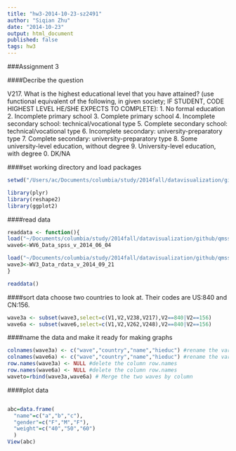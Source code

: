 ```yaml
---
title: "hw3-2014-10-23-sz2491"
author: "Siqian Zhu"
date: "2014-10-23"
output: html_document
published: false
tags: hw3
---
```


###Assignment 3

####Decribe the question

V217. What is the highest educational level that you have attained? 
(use functional equivalent of the following, in given society; 
IF STUDENT, CODE HIGHEST LEVEL HE/SHE EXPECTS TO COMPLETE):
 1. No formal education 
 2. Incomplete primary school 
 3. Complete primary school 
 4. Incomplete secondary school: technical/vocational type 
 5. Complete secondary school: technical/vocational type 
 6. Incomplete secondary: university-preparatory type 
 7. Complete secondary: university-preparatory type 
 8. Some university-level education, without degree 
 9. University-level education, with degree 
 0. DK/NA 
 
####set working directory and load packages

```r

setwd("/Users/ac/Documents/columbia/study/2014fall/datavisualization/github/qmssviz/hw3")

library(plyr)
library(reshape2)
library(ggplot2)
```

####read data

```r
readdata <- function(){
load("~/Documents/columbia/study/2014fall/datavisualization/github/qmssviz/hw3/WV6_Data_rdata_v_2014_06_04.rdata")
wave6<-WV6_Data_spss_v_2014_06_04

load("~/Documents/columbia/study/2014fall/datavisualization/github/qmssviz/hw3/WV3_Data_rdata_v_2014_09_21.rdata")
wave3<-WV3_Data_rdata_v_2014_09_21
}

readdata()

```


####sort data
choose two countries to look at. Their codes are US:840 and CN:156.
```r
wave3a <- subset(wave3,select=c(V1,V2,V238,V217),V2==840|V2==156)
wave6a <- subset(wave6,select=c(V1,V2,V262,V248),V2==840|V2==156)
```


####name the data and make it ready for making graphs

```r
colnames(wave3a) <- c("wave","country","name","hieduc") #rename the variables
colnames(wave6a) <- c("wave","country","name","hieduc") #rename the variables
row.names(wave3a) <- NULL #delete the column row.names
row.names(wave6a) <- NULL #delete the column row.names
waveto=rbind(wave3a,wave6a) # Merge the two waves by column 
```


####plot data

```r


```

```r
abc=data.frame(
  "name"=c("a","b","c"),
  "gender"=c("F","M","F"),
  "weight"=c("40","50","60")
  )
View(abc)
```

